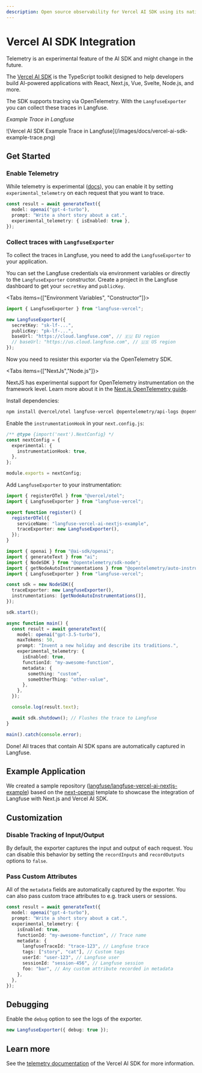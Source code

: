 ```yaml
---
description: Open source observability for Vercel AI SDK using its native OpenTelemetry support.
---
```



# Vercel AI SDK Integration

<Callout type="info">
  Telemetry is an experimental feature of the AI SDK and might change in the
  future.
</Callout>

The [Vercel AI SDK](https://sdk.vercel.ai/docs/introduction) is the TypeScript toolkit designed to help developers build AI-powered applications with React, Next.js, Vue, Svelte, Node.js, and more.

The SDK supports tracing via OpenTelemetry. With the `LangfuseExporter` you can collect these traces in Langfuse.

_Example Trace in Langfuse_

<Frame border fullWidth>
  ![Vercel AI SDK Example Trace in
  Langfuse](/images/docs/vercel-ai-sdk-example-trace.png)
</Frame>

## Get Started

<Steps>

### Enable Telemetry

While telemetry is experimental ([docs](https://sdk.vercel.ai/docs/ai-sdk-core/telemetry#enabling-telemetry)), you can enable it by setting `experimental_telemetry` on each request that you want to trace.

```typescript {4}
const result = await generateText({
  model: openai("gpt-4-turbo"),
  prompt: "Write a short story about a cat.",
  experimental_telemetry: { isEnabled: true },
});
```

### Collect traces with `LangfuseExporter`

To collect the traces in Langfuse, you need to add the `LangfuseExporter` to your application.

You can set the Langfuse credentials via environment variables or directly to the `LangfuseExporter` constructor. Create a project in the Langfuse dashboard to get your `secretKey` and `publicKey`.

<Tabs items={["Environment Variables", "Constructor"]}>

<Tab>

<EnvJS />

</Tab>

<Tab>

```typescript
import { LangfuseExporter } from "langfuse-vercel";

new LangfuseExporter({
  secretKey: "sk-lf-...",
  publicKey: "pk-lf-...",
  baseUrl: "https://cloud.langfuse.com", // 🇪🇺 EU region
  // baseUrl: "https://us.cloud.langfuse.com", // 🇺🇸 US region
});
```

</Tab>
</Tabs>

Now you need to resister this exporter via the OpenTelemetry SDK.

<Tabs items={["NextJs","Node.js"]}>
<Tab>

NextJS has experimental support for OpenTelemetry instrumentation on the framework level. Learn more about it in the [Next.js OpenTelemetry guide](https://nextjs.org/docs/app/building-your-application/optimizing/open-telemetry).

Install dependencies:

```bash
npm install @vercel/otel langfuse-vercel @opentelemetry/api-logs @opentelemetry/instrumentation @opentelemetry/sdk-logs
```

Enable the `instrumentationHook` in your `next.config.js`:

```typescript filename="next.config.js" {4}
/** @type {import('next').NextConfig} */
const nextConfig = {
  experimental: {
    instrumentationHook: true,
  },
};

module.exports = nextConfig;
```

Add `LangfuseExporter` to your instrumentation:

```typescript filename="instrumentation.ts" {7}
import { registerOTel } from "@vercel/otel";
import { LangfuseExporter } from "langfuse-vercel";

export function register() {
  registerOTel({
    serviceName: "langfuse-vercel-ai-nextjs-example",
    traceExporter: new LangfuseExporter(),
  });
}
```

</Tab>
<Tab>

```typescript {5, 8, 31}
import { openai } from "@ai-sdk/openai";
import { generateText } from "ai";
import { NodeSDK } from "@opentelemetry/sdk-node";
import { getNodeAutoInstrumentations } from "@opentelemetry/auto-instrumentations-node";
import { LangfuseExporter } from "langfuse-vercel";

const sdk = new NodeSDK({
  traceExporter: new LangfuseExporter(),
  instrumentations: [getNodeAutoInstrumentations()],
});

sdk.start();

async function main() {
  const result = await generateText({
    model: openai("gpt-3.5-turbo"),
    maxTokens: 50,
    prompt: "Invent a new holiday and describe its traditions.",
    experimental_telemetry: {
      isEnabled: true,
      functionId: "my-awesome-function",
      metadata: {
        something: "custom",
        someOtherThing: "other-value",
      },
    },
  });

  console.log(result.text);

  await sdk.shutdown(); // Flushes the trace to Langfuse
}

main().catch(console.error);
```

</Tab>
</Tabs>

<Callout type="info" emoji="✨">
  Done! All traces that contain AI SDK spans are automatically captured in
  Langfuse.
</Callout>

</Steps>

## Example Application

We created a sample repository ([langfuse/langfuse-vercel-ai-nextjs-example](https://github.com/langfuse/langfuse-vercel-ai-nextjs-example)) based on the [next-openai](https://github.com/vercel/ai/tree/main/examples/next-openai) template to showcase the integration of Langfuse with Next.js and Vercel AI SDK.

## Customization

### Disable Tracking of Input/Output

By default, the exporter captures the input and output of each request. You can disable this behavior by setting the `recordInputs` and `recordOutputs` options to `false`.

### Pass Custom Attributes

All of the `metadata` fields are automatically captured by the exporter. You can also pass custom trace attributes to e.g. track users or sessions.

```typescript showLineNumbers {6-12}
const result = await generateText({
  model: openai("gpt-4-turbo"),
  prompt: "Write a short story about a cat.",
  experimental_telemetry: {
    isEnabled: true,
    functionId: "my-awesome-function", // Trace name
    metadata: {
      langfuseTraceId: "trace-123", // Langfuse trace
      tags: ["story", "cat"], // Custom tags
      userId: "user-123", // Langfuse user
      sessionId: "session-456", // Langfuse session
      foo: "bar", // Any custom attribute recorded in metadata
    },
  },
});
```

## Debugging

Enable the `debug` option to see the logs of the exporter.

```typescript
new LangfuseExporter({ debug: true });
```

## Learn more

See the [telemetry documentation](https://sdk.vercel.ai/docs/ai-sdk-core/telemetry) of the Vercel AI SDK for more information.
